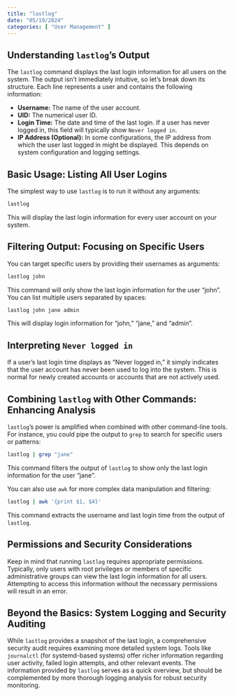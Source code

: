 ```yaml
---
title: "lastlog"
date: "05/19/2024"
categories: [ "User Management" ]
---
```

## Understanding `lastlog`'s Output

The `lastlog` command displays the last login information for all users on the system. The output isn't immediately intuitive, so let's break down its structure. Each line represents a user and contains the following information:

* **Username:** The name of the user account.
* **UID:** The numerical user ID.
* **Login Time:** The date and time of the last login.  If a user has never logged in, this field will typically show `Never logged in`.
* **IP Address (Optional):**  In some configurations,  the IP address from which the user last logged in might be displayed. This depends on system configuration and logging settings.

## Basic Usage: Listing All User Logins

The simplest way to use `lastlog` is to run it without any arguments:

```bash
lastlog
```

This will display the last login information for every user account on your system.

## Filtering Output: Focusing on Specific Users

You can target specific users by providing their usernames as arguments:

```bash
lastlog john
```

This command will only show the last login information for the user "john". You can list multiple users separated by spaces:

```bash
lastlog john jane admin
```

This will display login information for "john," "jane," and "admin".


## Interpreting `Never logged in`

If a user's last login time displays as "Never logged in," it simply indicates that the user account has never been used to log into the system. This is normal for newly created accounts or accounts that are not actively used.

## Combining `lastlog` with Other Commands: Enhancing Analysis

`lastlog`'s power is amplified when combined with other command-line tools. For instance, you could pipe the output to `grep` to search for specific users or patterns:

```bash
lastlog | grep "jane"
```

This command filters the output of `lastlog` to show only the last login information for the user "jane".

You can also use `awk` for more complex data manipulation and filtering:

```bash
lastlog | awk '{print $1, $4}'
```

This command extracts the username and last login time from the output of `lastlog`.


##  Permissions and Security Considerations

Keep in mind that running `lastlog` requires appropriate permissions.  Typically, only users with root privileges or members of specific administrative groups can view the last login information for all users.  Attempting to access this information without the necessary permissions will result in an error.


##  Beyond the Basics:  System Logging and Security Auditing

While `lastlog` provides a snapshot of the last login,  a comprehensive security audit requires examining more detailed system logs. Tools like `journalctl` (for systemd-based systems) offer richer information regarding user activity, failed login attempts, and other relevant events.  The information provided by `lastlog` serves as a quick overview, but should be complemented by more thorough logging analysis for robust security monitoring.

